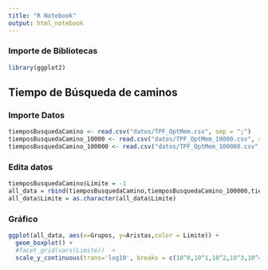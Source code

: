 ```yaml
---
title: "R Notebook"
output: html_notebook
---
```



### Importe de Bibliotecas

```r
library(ggplot2)
```

## Tiempo de Búsqueda de caminos

### Importe Datos

```r
tiemposBusquedaCamino <- read.csv("datos/TPF_OptMem.csv", sep = ";")
tiemposBusquedaCamino_10000 <- read.csv("datos/TPF_OptMem_10000.csv", sep = ";")
tiemposBusquedaCamino_100000 <- read.csv("datos/TPF_OptMem_100000.csv", sep = ";")
```

### Edita datos

```r
tiemposBusquedaCamino$Limite = -1
all_data = rbind(tiemposBusquedaCamino,tiemposBusquedaCamino_100000,tiemposBusquedaCamino_10000)
all_data$Limite = as.character(all_data$Limite) 
```

### Gráfico

```r
ggplot(all_data, aes(x=Grupos, y=Aristas,color = Limite)) + 
  geom_boxplot() + 
  #facet_grid(vars(Limite))  + 
  scale_y_continuous(trans='log10', breaks = c(10^0,10^1,10^2,10^3,10^4,10^5,10^6,10^7,10^8))

```

